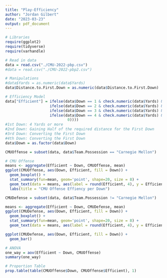 ```yaml
---
title: "Play-Efficiency"
author: "Jordan Gilbert"
date: "2023-03-23"
output: pdf_document
---
```


```r
# Libraries
require(ggplot2)
require(tidyverse)
require(varhandle)
```

```r
# Read in data
data = read.csv("./CMU-2022-pbp.csv")
#data = read.csv("./CMU-2022-pbp2.csv")
```

```r
# Manipulations
#data$Yards = as.numeric(data$Yards)
data$Distance.to.First.Down = as.numeric(data$Distance.to.First.Down)
```
```r
# Efficiency Model
data["Efficient"] = ifelse(data$Down == 1 & check.numeric(data$Yards) & as.numeric(data$Yards) >= 4, 1,
                    ifelse(data$Down == 2 & check.numeric(data$Yards) & as.numeric(data$Yards) > data$Distance.to.First.Down/2, 1,
                    ifelse(data$Down == 3 & check.numeric(data$Yards) & as.numeric(data$Yards) > data$Distance.to.First.Down, 1,
                    ifelse(data$Down == 4 & check.numeric(data$Yards) & as.numeric(data$Yards) > data$Distance.to.First.Down, 1,
                            0))))
#1st Down: 4 Yards or more
#2nd Down: Gaining Half of the required distance for the First Down
#3rd Down: Converting the First Down
#4th Down: Converting the First Down
data$Down = as.factor(data$Down)
```
```r
CMUOffense = subset(data, data$Team.Possession == "Carnegie Mellon")
```


```r
# CMU Offense
means <- aggregate(Efficient ~ Down, CMUOffense, mean)
ggplot(CMUOffense, aes(Down, Efficient, fill = Down)) +
  geom_boxplot() +
  stat_summary(fun=mean, geom='point', shape=20, size = 8) +
  geom_text(data = means, aes(label = round(Efficient, 4), y = Efficient + 0.08)) +
  labs(title = "CMU Offense Effiency per Down")
```

```r
CMUDefense = subset(data, data$Team.Possession != "Carnegie Mellon")
```

```r
means <- aggregate(Efficient ~ Down, CMUDefense, mean)
ggplot(CMUDefense, aes(Down, Efficient, fill = Down)) +
  geom_boxplot() +
  stat_summary(fun=mean, geom='point', shape=20, size = 8) +
  geom_text(data = means, aes(label = round(Efficient, 4), y = Efficient + 0.08))
```

```r
ggplot(CMUDefense, aes(Down, Efficient, fill = Down)) +
  geom_bar()
```


```r
# ANOVA
one_way = aov(Efficient ~ Down, CMUOffense)
summary(one_way)

# Proportion Table
prop.table(table(CMUOffense$Down, CMUOffense$Efficient), 1)
```


